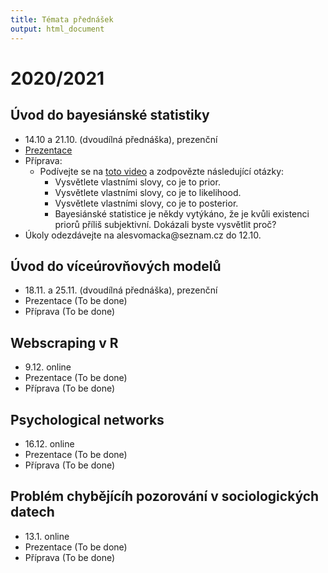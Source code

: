 ```yaml
---
title: Témata přednášek
output: html_document
---
```


<style type="text/css">
.main-container {
  max-width: 1800px;
  margin-left: auto;
  margin-right: auto;
}
</style>


# 2020/2021 {.tabset}

## Úvod do bayesiánské statistiky

- 14.10 a 21.10. (dvoudílná přednáška), prezenční
- [Prezentace](https://raw.githubusercontent.com/Sociology-FA-CU/vybranatemataanalyzy/main/presentations/01-intro_to_bayes.pdf)
- Příprava:
  - Podívejte se na [toto video](https://www.youtube.com/watch?v=HZGCoVF3YvM) a zodpovězte následující otázky:
    - Vysvětlete vlastními slovy, co je to prior.
    - Vysvětlete vlastními slovy, co je to likelihood.
    - Vysvětlete vlastními slovy, co je to posterior.
    - Bayesiánské statistice je někdy vytýkáno, že je kvůli existenci priorů příliš subjektivní. Dokázali byste
      vysvětlit proč?
- Úkoly odezdávejte na alesvomacka@seznam.cz do 12.10.

## Úvod do víceúrovňových modelů 

- 18.11. a 25.11. (dvoudílná přednáška), prezenční
- Prezentace (To be done)
- Příprava (To be done)

## Webscraping v R 

- 9.12. online
- Prezentace (To be done)
- Příprava (To be done)

## Psychological networks

- 16.12. online
- Prezentace (To be done)
- Příprava (To be done)

## Problém chybějícíh pozorování v sociologických datech

- 13.1. online
- Prezentace (To be done)
- Příprava (To be done)

